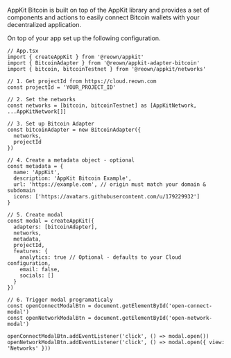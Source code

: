 AppKit Bitcoin is built on top of the AppKit library and provides a set of components and actions to easily connect Bitcoin wallets with your decentralized application.

On top of your app set up the following configuration.

```tsx
// App.tsx
import { createAppKit } from '@reown/appkit'
import { BitcoinAdapter } from '@reown/appkit-adapter-bitcoin'
import { bitcoin, bitcoinTestnet } from '@reown/appkit/networks'

// 1. Get projectId from https://cloud.reown.com
const projectId = 'YOUR_PROJECT_ID'

// 2. Set the networks
const networks = [bitcoin, bitcoinTestnet] as [AppKitNetwork, ...AppKitNetwork[]]

// 3. Set up Bitcoin Adapter
const bitcoinAdapter = new BitcoinAdapter({
  networks,
  projectId
})

// 4. Create a metadata object - optional
const metadata = {
  name: 'AppKit',
  description: 'AppKit Bitcoin Example',
  url: 'https://example.com', // origin must match your domain & subdomain
  icons: ['https://avatars.githubusercontent.com/u/179229932']
}

// 5. Create modal
const modal = createAppKit({
  adapters: [bitcoinAdapter],
  networks,
  metadata,
  projectId,
  features: {
    analytics: true // Optional - defaults to your Cloud configuration,
    email: false,
    socials: []
  }
})

// 6. Trigger modal programaticaly
const openConnectModalBtn = document.getElementById('open-connect-modal')
const openNetworkModalBtn = document.getElementById('open-network-modal')

openConnectModalBtn.addEventListener('click', () => modal.open())
openNetworkModalBtn.addEventListener('click', () => modal.open({ view: 'Networks' }))
```
